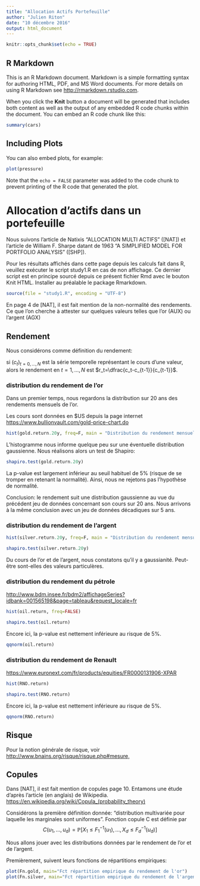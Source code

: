 ```yaml
---
title: "Allocation Actifs Portefeuille"
author: "Julien Riton"
date: "10 décembre 2016"
output: html_document
---
```


```r
knitr::opts_chunk$set(echo = TRUE)
```

## R Markdown

This is an R Markdown document. Markdown is a simple formatting syntax for authoring HTML, PDF, and MS Word documents. For more details on using R Markdown see <http://rmarkdown.rstudio.com>.

When you click the **Knit** button a document will be generated that includes both content as well as the output of any embedded R code chunks within the document. You can embed an R code chunk like this:

```r
summary(cars)
```

## Including Plots

You can also embed plots, for example:

```r
plot(pressure)
```

Note that the `echo = FALSE` parameter was added to the code chunk to prevent printing of the R code that generated the plot.



# Allocation d'actifs dans un portefeuille

Nous suivons l'article de Natixis "ALLOCATION MULTI ACTIFS" ([NAT]) et l'article de William F. Sharpe datant de 1963 "A SIMPLIFIED MODEL FOR PORTFOLIO ANALYSIS" ([SHP]).

Pour les résultats affichés dans cette page depuis les calculs fait dans R, veuillez exécuter le script study1.R en cas de non affichage. Ce dernier script est en principe sourcé depuis ce présent fichier Rmd avec le bouton Knit HTML. Installer au préalable le package Rmarkdown.
```r
source(file = "study1.R", encoding = "UTF-8")
```

En page 4 de [NAT], il est fait mention de la non-normalité des rendements. Ce que l'on cherche à attester sur quelques valeurs telles que l'or (AUX) ou l'argent (AGX)

## Rendement

Nous considérons comme définition du rendement:

si $(c_t)_{t=0,...,N}$ est la série temporelle représentant le cours d'une valeur, alors le rendement en $t=1,...,N$ est $r_t=\dfrac{c_t-c_{t-1}}{c_{t-1}}$.




### distribution du rendement de l'or
Dans un premier temps, nous regardons la distribution sur 20 ans des rendements mensuels de l'or.

Les cours sont données en $US depuis la page internet <https://www.bullionvault.com/gold-price-chart.do>


```r
hist(gold.return.20y, freq=F, main = "Distribution du rendement mensuel de l'or sur 20 ans")
```

L'histogramme nous informe quelque peu sur une éventuelle distribution gaussienne. Nous réalisons alors un test de Shapiro:

```r
shapiro.test(gold.return.20y)
```

La p-value est largement inférieur au seuil habituel de 5% (risque de se tromper en retenant la normalité). Ainsi, nous ne rejetons pas l'hypothèse de normalité.

Conclusion: le rendement suit une distribution gaussienne au vue du précédent jeu de données concernant son cours sur 20 ans. Nous arrivons à la même conclusion avec un jeu de données décadiques sur 5 ans.


### distribution du rendement de l'argent

```r
hist(silver.return.20y, freq=F, main = "Distribution du rendement mensuel de l'argent sur 20 ans")
```

```r
shapiro.test(silver.return.20y)
```


Du cours de l'or et de l'argent, nous constatons qu'il y a gaussianité. Peut-être sont-elles des valeurs particulères.

### distribution du rendement du pétrole
<http://www.bdm.insee.fr/bdm2/affichageSeries?idbank=001565198&page=tableau&request_locale=fr>
```r
hist(oil.return, freq=FALSE)
```


```r
shapiro.test(oil.return)
```

Encore ici, la p-value est nettement inférieure au risque de 5%.

```r
qqnorm(oil.return)
```


### distribution du rendement de Renault
<https://www.euronext.com/fr/products/equities/FR0000131906-XPAR>
```r
hist(RNO.return)
```


```r
shapiro.test(RNO.return)
```

Encore ici, la p-value est nettement inférieure au risque de 5%.

```r
qqnorm(RNO.return)
```
## Risque
Pour la notion générale de risque, voir <http://www.bnains.org/risque/risque.php#mesure,>



## Copules
Dans [NAT], il est fait mention de copules page 10.
Entamons une étude d'après l'article (en anglais) de Wikipedia.
<https://en.wikipedia.org/wiki/Copula_(probability_theory)>

Considérons la première définition donnée: "distribution multivariée pour laquelle les marginales sont uniformes".
Fonction copule C est définie par
$$C(u_1,...,u_d)=\mathbb{P}\left[X_1\leq F_1^{-1}(u_1),...,X_d\leq F_d^{-1}(u_d)\right]$$

Nous allons jouer avec les distributions données par le rendement de l'or et de l'argent.

Premièrement, suivent leurs fonctions de répartitions empiriques:
```r
plot(Fn.gold, main="Fct répartition empirique du rendement de l'or")
plot(Fn.silver, main="Fct répartition empirique du rendement de l'argent")
```
